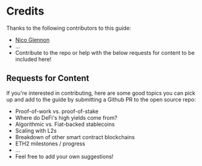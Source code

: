 # Credits

Thanks to the following contributors to this guide:

- [Nico Glennon](https://twitter.com/nicoglennon)
- ...
- Contribute to the repo or help with the below requests for content to be included here!

## Requests for Content

If you're interested in contributing, here are some good topics you can pick up and add to the guide by submitting a Github PR to the open source repo:

- Proof-of-work vs. proof-of-stake
- Where do DeFi's high yields come from?
- Algorithmic vs. Fiat-backed stablecoins
- Scaling with L2s
- Breakdown of other smart contract blockchains
- ETH2 milestones / progress
- ...
- Feel free to add your own suggestions!

